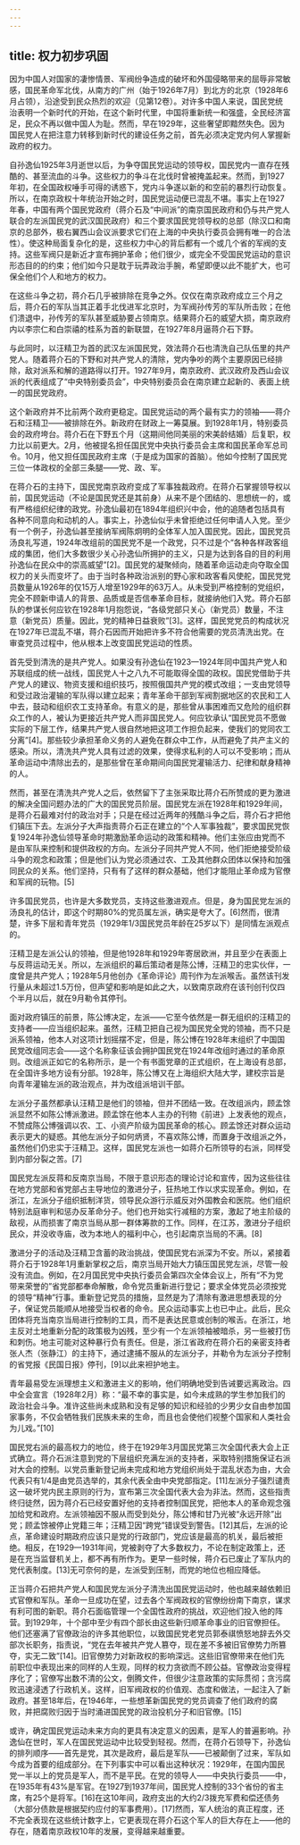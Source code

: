 ```yaml
---
---
---
```

title: 权力初步巩固
---



因为中国人对国家的凄惨情景、军阀纷争造成的破坏和外国侵略带来的屈辱非常敏感，国民革命军北伐，从南方的广州（始于1926年7月）到北方的北京（1928年6月占领），沿途受到民众热烈的欢迎（见第12卷）。对许多中国人来说，国民党统治表明一个新时代的开始，在这个新时代里，中国将重新统一和强盛，全民经济富足，民众不再以做中国人为耻。然而，早在1929年，这些奢望即黯然失色。因为国民党人在把注意力转移到新时代的建设任务之前，首先必须决定党内何人掌握新政府的权力。

自孙逸仙1925年3月逝世以后，为争夺国民党运动的领导权，国民党内一直存在残酷的、甚至流血的斗争。这些权力的争斗在北伐时曾被掩盖起来。然而，到1927年初，在全国政权唾手可得的诱惑下，党内斗争遂以新的和空前的暴烈行动恢复。所以，在南京政权十年统治开始之时，国民党运动便已混乱不堪。事实上在1927年春，中国有两个国民党政府（蒋介石及“中间派”的南京国民政府和仍与共产党人联合的左派国民党的武汉国民政府）和三个要求国民党领导权的总部（除汉口和南京的总部外，极右翼西山会议派要求它们在上海的中央执行委员会拥有唯一的合法性）。使这种局面复杂化的是，这些权力中心的背后都有一个或几个省的军阀的支持。这些军阀只是新近才宣布拥护革命；他们很少，或完全不受国民党运动的意识形态目的的约束；他们如今只是耽于玩弄政治手腕，希望即便以此不能扩大，也可保全他们个人和地方的权力。

在这些斗争之初，蒋介石几乎被排除在竞争之外。仅仅在南京政府成立三个月之后，蒋介石的军队当其正着手北伐进军北京时，为军阀孙传芳的军队所击败；在他们溃退中，孙传芳的军队甚至威胁要占领南京。结果蒋介石的威望大损，南京政府内以李宗仁和白崇禧的桂系为首的新联盟，在1927年8月逼蒋介石下野。

与此同时，以汪精卫为首的武汉左派国民党，效法蒋介石也清洗自己队伍里的共产党人。随着蒋介石的下野和对共产党人的清除，党内争吵的两个主要原因已经排除，敌对派系和解的道路得以打开。1927年9月，南京政府、武汉政府及西山会议派的代表组成了“中央特别委员会”，中央特别委员会在南京建立起新的、表面上统一的国民党政府。

这个新政府并不比前两个政府更稳定。国民党运动的两个最有实力的领袖——蒋介石和汪精卫——被排除在外。新政府在财政上一筹莫展。到1928年1月，特别委员会的政府垮台。蒋介石在下野五个月（这期间他同美丽的宋美龄结婚）后复职，权力比以前更大。2月，他被提名担任国民党中央执行委员会主席和国民革命军总司令。10月，他又担任国民政府主席（于是成为国家的首脑）。他如今控制了国民党三位一体政权的全部三条腿——党、政、军。

在蒋介石的主持下，国民党南京政府变成了军事独裁政府。在蒋介石掌握领导权以前，国民党运动（不论是国民党还是其前身）从来不是个团结的、思想统一的，或有严格组织纪律的政党。孙逸仙最初在1894年组织兴中会，他的追随者包括具有各种不同意向和动机的人。事实上，孙逸仙似乎未曾拒绝过任何申请人入党。至少有一个例子，孙逸仙甚至接纳军阀陈炯明的全体军人加入国民党。因此，国民党员汤良礼写道，1924年改组前的国民党不是一个政党，只不过是个“各种各样政客组成的集团，他们大多数很少关心孙逸仙所拥护的主义，只是为达到各自的目的利用孙逸仙在民众中的崇高威望”[2]。国民党的凝聚倾向，随着革命运动走向夺取全国权力的关头而变坏了。由于当时各种政治派别的野心家和政客看风使舵，国民党党员数量从1926年的仅15万人增至1929年的63万人。从未受到严格控制的党组织，完全不顾新申请人的背景、品质或是否信奉革命目标，就接纳他们入党。蒋介石部队的参谋长何应钦在1928年1月抱怨说，“各级党部只关心（新党员）数量，不注意（新党员）质量。因此，党的精神日益衰败”[3]。这样，国民党党员的构成状况在1927年已混乱不堪，蒋介石因而开始把许多不符合他需要的党员清洗出党。在审查党员过程中，他从根本上改变国民党运动的性质。

首先受到清洗的是共产党人。如果没有孙逸仙在1923—1924年同中国共产党人和苏联组成的统一战线，国民党人十之八九不可能取得全国的政权。国民党借助于共产党人的建议、物资支援和组织技巧，按照俄国共产党的模式改组；一支由党领导和受过政治灌输的军队得以建立起来；青年革命干部到军阀割据地区的农民和工人中去，鼓动和组织农工支持革命。有意义的是，那些曾从事困难而又危险的组织群众工作的人，被认为更接近共产党人而非国民党人。何应钦承认“国民党员不愿做实际的下层工作，结果共产党人很自然地把这项工作担负起来，使我们的党同农工分离”[4]。那些较少承担革命义务的人避免在群众中工作，从而避免了共产主义的感染。所以，清洗共产党人具有过滤的效果，使得求私利的人可以不受影响；而从革命运动中清除出去的，是那些曾在革命期间向国民党灌输活力、纪律和献身精神的人。

然而，甚至在清洗共产党人之后，依然留下了主张采取比蒋介石所赞成的更为激进的解决全国问题办法的广大的国民党员阶层。国民党左派在1928年和1929年间，是蒋介石最难对付的政治对手；只是在经过近两年的残酷斗争之后，蒋介石才把他们镇压下去。左派分子大声指责蒋介石正在建立的“个人军事独裁”，要求国民党恢复1924年孙逸仙领导革命时期激励革命运动的政策和精神。他们主张应由党而不是由军队来控制和提供政权的方向。左派分子同共产党人不同，他们拒绝接受阶级斗争的观念和政策；但是他们认为党必须通过农、工及其他群众团体以保持和加强同民众的关系。他们坚持，只有有了这样的群众基础，他们才能阻止革命成为官僚和军阀的玩物。[5]

许多国民党员，也许是大多数党员，支持这些激进观点。但是，身为国民党左派的汤良礼的估计，即这个时期80%的党员属左派，确实是夸大了。[6]然而，很清楚，许多下层和青年党员（1929年1/3国民党员年龄在25岁以下）是同情左派观点的。

汪精卫是左派公认的领袖，但是他1928年和1929年寄居欧洲，并且至少在表面上与反蒋运动无关。所以，左派组织的幕后策动者是陈公博，汪精卫的忠实伙伴，一度曾是共产党人；1928年5月他创办《革命评论》周刊作为左派喉舌。虽然该刊发行量从未超过1.5万份，但声望和影响是如此之大，以致南京政府在该刊创刊仅四个半月以后，就在9月勒令其停刊。

面对政府镇压的前景，陈公博决定，左派——它至今依然是一群无组织的汪精卫的支持者——应当组织起来。虽然，汪精卫把自己视为国民党全党的领袖，而不只是派系领袖，他本人对这项计划摇摆不定，但是，陈公博在1928年末组织了中国国民党改组同志会——这个名称象征该会拥护国民党在1924年改组时通过的革命原则。改组派正如它的名称所示，是一个有书面党章的正式组织，在上海设有总部，在全国许多地方设有分部。1928年，陈公博又在上海组织大陆大学，建校宗旨是向青年灌输左派的政治观点，并为改组派培训干部。

左派分子虽然都承认汪精卫是他们的领袖，但并不团结一致。在改组派内，顾孟馀派显然不如陈公博派激进。顾孟馀在他本人主办的刊物《前进》上发表他的观点，不赞成陈公博强调以农、工、小资产阶级为国民革命的核心。顾孟馀还对群众运动表示更大的疑惑。其他左派分子如何炳贤，不喜欢陈公博，而置身于改组派之外，虽然他们仍忠实于汪精卫。这样，国民党左派也一如蒋介石所领导的右派，同样受到内部分裂之苦。[7]

国民党左派反蒋和反南京当局，不限于意识形态的理论讨论和宣传，因为这些往往在地方党部和省党部占主导地位的激进分子，狂热地工作以求实现革命。例如，在浙江，左派分子组织抵制洋货，领导民众游行示威反对外国教会和医院。他们组织特别法庭审判和惩办反革命分子。他们也开始实行减租的方案，激起了地主阶级的敌视，从而损害了南京当局从那一群体筹款的工作。同样，在江苏，激进分子组织民众，并没收寺庙，改为本地人的福利中心，也引起南京当局的不满。[8]

激进分子的活动及汪精卫含蓄的政治挑战，使国民党右派深为不安。所以，紧接着蒋介石于1928年1月重新掌权之后，南京当局开始大力镇压国民党左派，尽管一般没有流血。例如，在2月国民党中央执行委员会第四次全体会议上，所有“不为党带来荣誉的”省党部都奉命解散，命令党员重新进行登记；要求全体党员必须按党的领导“精神”行事。重新登记党员的措施，显然是为了清除有激进思想表现的分子，保证党员能顺从地接受当权者的命令。民众运动事实上也已中止。此后，民众团体将充当南京当局进行控制的工具，而不是表达民意或创制的喉舌。在浙江，地主反对土地重新分配的政策极为凶残，至少有一个左派领袖被暗杀，另一些被打伤和刺伤。地主可能对这种暴行负有责任。但是，浙江省政府在蒋介石的亲密支持者张人杰（张静江）的主持下，通过逮捕不服从的左派分子，并勒令为左派分子控制的省党报《民国日报》停刊，[9]以此来袒护地主。

青年最易受左派理想主义和激进主义的影响，他们明确地受到告诫要远离政治。四中全会宣言（1928年2月）称：“最不幸的事实是，如今未成熟的学生参加我们的政治社会斗争。准许这些尚未成熟和没有足够的知识和经验的少男少女自由参加国家事务，不仅会牺牲我们民族未来的生命，而且也会使他们视整个国家和人类社会为儿戏。”[10]

国民党右派的最高权力的地位，终于在1929年3月国民党第三次全国代表大会上正式确立。蒋介石派注意到党的下层组织充满左派的支持者，采取特别措施保证右派对大会的控制。以党员重新登记尚未完成和地方党组织尚处于混乱状态为由，大会代表只有1/4是由党员选举的，其余代表全由中央党部指定。[11]左派分子强烈谴责这一破坏党内民主原则的行为，宣布第三次全国代表大会为非法。然而，这些指责终归徒然，因为蒋介石已经安置好他的支持者控制国民党，把他本人的革命观念强加给党和政府。左派领袖因不服从而受到处分，陈公博和甘乃光被“永远开除”出党；顾孟馀被停止党籍三年；汪精卫因“跨党”错误受到警告。[12]其后，左派的论点，革命建设时期政府应该只是党的行政部门，党应该是最高的机关，最后被拒绝。相反，在1929—1931年间，党被剥夺了大多数权力，不论在制定政策上，还是在充当监督机关上，都不再有所作为。更早一些时候，蒋介石已废止了军队内的党代表制度。[13]无可奈何的是，左派受到压制，而党的地位也相应降低。

正当蒋介石把共产党人和国民党左派分子清洗出国民党运动时，他也越来越依赖旧式官僚和军队。革命一旦成功在望，过去各个军阀政权的官僚纷纷南下南京，谋求有利可图的新职。蒋介石面临管理一个全国性政府的挑战，欢迎他们投入他的阵营。到1929年，十个部中至少有四个部长由这些新归顺革命事业的旧官僚担任。他们还塞满了官僚政治的许多其他职位，以致国民党老党员郭泰祺愤怒地辞去外交部次长职务，指责说，“党在去年被共产党人篡夺，现在差不多被旧官僚势力所篡夺，实无二致”[14]。旧官僚势力对新政权的影响深远。这些旧官僚带来在他们先前职位中表现出来的同样的人生观，同样的权力贪欲而不顾公益。官僚政治变得程序化了；官僚写出数不清的公文，倒腾文件，但很少注意政策的实际贯彻；贪污腐败迅速浸透了行政机关。这样，旧军阀政权的价值观、态度和做法，一起注入了新政府。甚至18年后，在1946年，一些想革新国民党的党员调查了他们政府的腐败，并把腐败归因于当时涌进国民党的政治投机分子和旧官僚。[15]

或许，确定国民党运动未来方向的更具有决定意义的因素，是军人的普遍影响。孙逸仙在世时，军人在国民党运动中比较受到轻视。然而，在蒋介石领导下，孙逸仙的排列顺序——首先是党，其次是政府，最后是军队——已被颠倒了过来，军队如今成为首要的组成部分。在下列事实中可以看出这种状况：1929年，在国内国民党一半以上的党员是军人，而不是平民。在党的领导人——中央执行委员——中，在1935年有43%是军官。在1927到1937年间，国民党人控制的33个省份的省主席，有25个是将军。[16]在这10年间，政府支出的大约2/3拨充军费和偿还债务（大部分债款是根据契约应付的军事费用）。[17]然而，军人统治的真正程度，还不完全表现在这些统计数字上，它更表现在蒋介石这个军人的巨大存在上——他的存在，随着南京政权10年的发展，变得越来越重要。